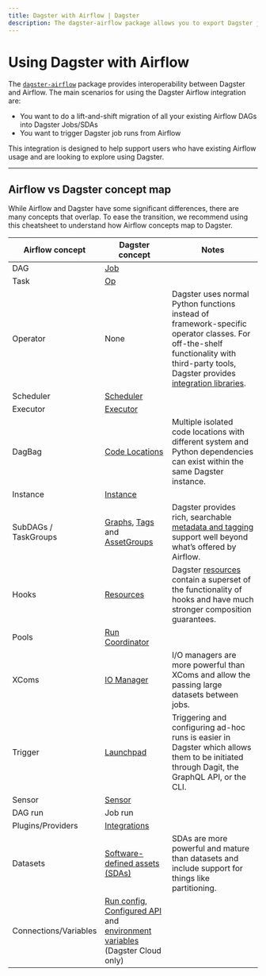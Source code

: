 ```yaml
---
title: Dagster with Airflow | Dagster
description: The dagster-airflow package allows you to export Dagster jobs as Airflow DAGs, as well as trigger job runs from Airflow.
---
```


# Using Dagster with Airflow

<CodeReferenceLink filePath="examples/with_airflow" />

The [`dagster-airflow`](/_apidocs/libraries/dagster-airflow) package provides interoperability between Dagster and Airflow. The main scenarios for using the Dagster Airflow integration are:

- You want to do a lift-and-shift migration of all your existing Airflow DAGs into Dagster Jobs/SDAs
- You want to trigger Dagster job runs from Airflow

This integration is designed to help support users who have existing Airflow usage and are looking to explore using Dagster.

---

## Airflow vs Dagster concept map

While Airflow and Dagster have some significant differences, there are many concepts that overlap. To ease the transition, we recommend using this cheatsheet to understand how Airflow concepts map to Dagster.

| Airflow concept       | Dagster concept                                                                                                                                                                                                                                                                                        | Notes                                                                                                                                                                                                 |
| --------------------- | ------------------------------------------------------------------------------------------------------------------------------------------------------------------------------------------------------------------------------------------------------------------------------------------------------ | ----------------------------------------------------------------------------------------------------------------------------------------------------------------------------------------------------- |
| DAG                   | [Job](/concepts/ops-jobs-graphs/jobs)                                                                                                                                                                                                                                                                  |                                                                                                                                                                                                       |
| Task                  | [Op](/concepts/ops-jobs-graphs/ops)                                                                                                                                                                                                                                                                    |                                                                                                                                                                                                       |
| Operator              | None                                                                                                                                                                                                                                                                                                   | Dagster uses normal Python functions instead of framework-specific operator classes. For off-the-shelf functionality with third-party tools, Dagster provides [integration libraries](/integrations). |
| Scheduler             | [Scheduler](/concepts/partitions-schedules-sensors/schedules)                                                                                                                                                                                                                                          |                                                                                                                                                                                                       |
| Executor              | [Executor](/deployment/executors)                                                                                                                                                                                                                                                                      |                                                                                                                                                                                                       |
| DagBag                | [Code Locations](/concepts/code-locations)                                                                                                                                                                                                                                                             | Multiple isolated code locations with different system and Python dependencies can exist within the same Dagster instance.                                                                            |
| Instance              | [Instance](/deployment/dagster-instance)                                                                                                                                                                                                                                                               |                                                                                                                                                                                                       |
| SubDAGs / TaskGroups  | [Graphs](/concepts/ops-jobs-graphs/graphs), [Tags](/concepts/ops-jobs-graphs/metadata-tags#tags) and [AssetGroups](/concepts/assets/software-defined-assets#grouping-assets)                                                                                                                           | Dagster provides rich, searchable [metadata and tagging](/concepts/ops-jobs-graphs/metadata-tags) support well beyond what’s offered by Airflow.                                                      |
| Hooks                 | [Resources](/concepts/resources)                                                                                                                                                                                                                                                                       | Dagster [resources](/concepts/resources) contain a superset of the functionality of hooks and have much stronger composition guarantees.                                                              |
| Pools                 | [Run Coordinator](/deployment/run-coordinator)                                                                                                                                                                                                                                                         |                                                                                                                                                                                                       |
| XComs                 | [IO Manager](/concepts/io-management/io-managers)                                                                                                                                                                                                                                                      | I/O managers are more powerful than XComs and allow the passing large datasets between jobs.                                                                                                          |
| Trigger               | [Launchpad](/concepts/dagit/dagit)                                                                                                                                                                                                                                                                     | Triggering and configuring ad-hoc runs is easier in Dagster which allows them to be initiated through Dagit, the GraphQL API, or the CLI.                                                             |
| Sensor                | [Sensor](/concepts/partitions-schedules-sensors/sensors)                                                                                                                                                                                                                                               |                                                                                                                                                                                                       |
| DAG run               | Job run                                                                                                                                                                                                                                                                                                |                                                                                                                                                                                                       |
| Plugins/Providers     | [Integrations](/integrations)                                                                                                                                                                                                                                                                          |                                                                                                                                                                                                       |
| Datasets              | [Software-defined assets (SDAs)](/concepts/assets/software-defined-assets)                                                                                                                                                                                                                             | SDAs are more powerful and mature than datasets and include support for things like partitioning.                                                                                                     |
| Connections/Variables | [Run config](/concepts/configuration/config-schema), [Configured API](/concepts/configuration/configured) and [environment variables](https://docs.dagster.io/dagster-cloud/developing-testing/environment-variables-and-secrets#dagster-cloud-environment-variables-and-secrets) (Dagster Cloud only) |                                                                                                                                                                                                       |
